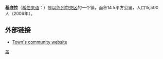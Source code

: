 '''基底拉'''（[[希伯来语|希伯来语]]：'''{{rtl-lang|he|גְּדֵרָה}}'''）是[[以色列|以色列]][[中央区_(以色列)|中央区]]的一个镇，面积14.5平方公里，人口15,500人（2006年）。

== 外部链接 ==
*[https://web.archive.org/web/20080531143835/http://www.gedera.biz/ Town's community website]

{{coord|display=title}}
{{Israel-geo-stub}}

[[Category:以色列城市|盖]]